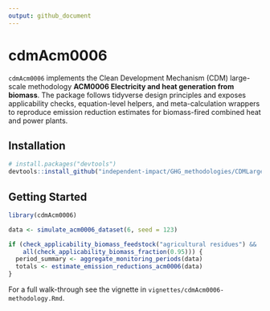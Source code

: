 ```yaml
---
output: github_document
---
```


# cdmAcm0006

`cdmAcm0006` implements the Clean Development Mechanism (CDM) large-scale methodology **ACM0006 Electricity and heat generation from biomass**. The package follows tidyverse design principles and exposes applicability checks, equation-level helpers, and meta-calculation wrappers to reproduce emission reduction estimates for biomass-fired combined heat and power plants.

## Installation

```r
# install.packages("devtools")
devtools::install_github("independent-impact/GHG_methodologies/CDMLargeScale/cdmAcm0006")
```

## Getting Started

```r
library(cdmAcm0006)

data <- simulate_acm0006_dataset(6, seed = 123)

if (check_applicability_biomass_feedstock("agricultural residues") &&
    all(check_applicability_biomass_fraction(0.95))) {
  period_summary <- aggregate_monitoring_periods(data)
  totals <- estimate_emission_reductions_acm0006(data)
}
```

For a full walk-through see the vignette in `vignettes/cdmAcm0006-methodology.Rmd`.
